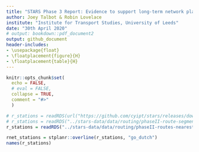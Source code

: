 ```yaml
---
title: "STARS Phase 3 Report: Evidence to support long-term network plans"
author: Joey Talbot & Robin Lovelace
institute: "Institute for Transport Studies, University of Leeds"
date: "30th April 2020"
# output: bookdown::pdf_document2
output: github_document
header-includes: 
- \usepackage{float} 
- \floatplacement{figure}{H}
- \floatplacement{table}{H}
---
```


```r
knitr::opts_chunk$set(
  echo = FALSE,   
  # eval = FALSE,
  collapse = TRUE,
  comment = "#>"
  )
```

<!-- # Introduction -->

```r
# r_stations = readRDS(url("https://github.com/cyipt/stars/releases/download/0.0.1/r_all_from_lsoa_to_stations.Rds"))
# r_stations = readRDS("../stars-data/data/routing/phaseII-route-segments-nearest-station.Rds")
r_stations = readRDS("../stars-data/data/routing/phaseII-routes-nearest-station.Rds")

rnet_stations = stplanr::overline(r_stations, "go_dutch")
names(r_stations)

```




